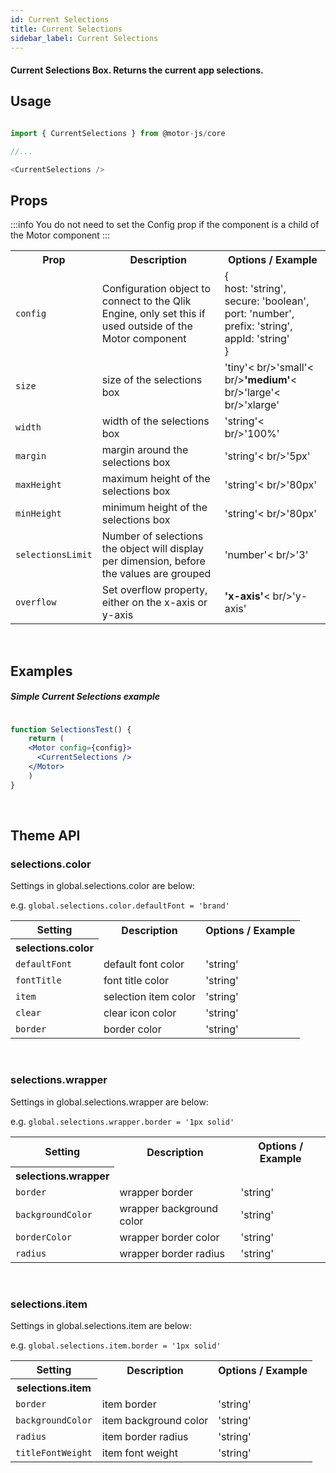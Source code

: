```yaml
---
id: Current Selections
title: Current Selections
sidebar_label: Current Selections
---
```


#### Current Selections Box. Returns the current app selections.


## Usage

```javascript

import { CurrentSelections } from @motor-js/core

//...

<CurrentSelections />

```


## Props

:::info
You do not need to set the Config prop if the component is a child of the Motor component
:::

 
<table>
  <tr>
    <th>Prop</th>
    <th>Description</th>
    <th>Options / Example</th>
  </tr>
 <tr>
    <td><code>config</code></td>
    <td>Configuration object to connect to the Qlik Engine, only set this if used outside of the Motor component</td>
    <td>&#123; <br />
      host&#58; 'string', <br />
      secure&#58; 'boolean', <br />
      port&#58; 'number', <br />
      prefix&#58; 'string', <br />
      appId&#58; 'string' <br />
      &#125;
    </td>
  </tr>
  <tr>
    <td><code>size</code></td>
    <td>size of the selections box</td>
    <td>'tiny'< br/>'small'< br/><b>'medium'</b>< br/>'large'< br/>'xlarge'</td>
  </tr>
  <tr>
    <td><code>width</code></td>
    <td>width of the selections box</td>
    <td>'string'< br/>'100%'</td>
  </tr>
  <tr>
    <td><code>margin</code></td>
    <td>margin around the selections box</td>
    <td>'string'< br/>'5px'</td>
  </tr>
  <tr>
    <td><code>maxHeight</code></td>
    <td>maximum height of the selections box</td>
    <td>'string'< br/>'80px'</td>
  </tr>
  <tr>
    <td><code>minHeight</code></td>
    <td>minimum height of the selections box</td>
    <td>'string'< br/>'80px'</td>
  </tr>
  <tr>
    <td><code>selectionsLimit</code></td>
    <td>Number of selections the object will display per dimension, before the values are grouped</td>
    <td>'number'< br/>'3'</td>
  </tr>
  <tr>
    <td><code>overflow</code></td>
    <td>Set overflow property, either on the x-axis or y-axis</td>
    <td><b>'x-axis'</b>< br/>'y-axis'</td>
  </tr>
</table>


<br />


## Examples

##### Simple Current Selections example

```jsx live

function SelectionsTest() {
    return (
    <Motor config={config}>  
      <CurrentSelections />
    </Motor>
    )
}

```

<br />


## Theme API

### selections.color

Settings in global.selections.color are below:

e.g. <code>global.selections.color.defaultFont = 'brand'</code>

<table>
  <tr>
    <th>Setting</th>
    <th>Description</th>
    <th>Options / Example</th>
  </tr>
  <tr>
    <th>selections.color</th>
  </tr>
  <tr>
    <td><code>defaultFont</code></td>
    <td>default font color</td>
    <td>'string'</td>
  </tr>
  <tr>
    <td><code>fontTitle</code></td>
    <td>font title color</td>
    <td>'string'</td>
  </tr>
  <tr>
    <td><code>item</code></td>
    <td>selection item color</td>
    <td>'string'</td>
  </tr>
   <tr>
    <td><code>clear</code></td>
    <td>clear icon color</td>
    <td>'string'</td>
  </tr> 
  <tr>
    <td><code>border</code></td>
    <td>border color</td>
    <td>'string'</td>
  </tr> 
</table>

<br />

### selections.wrapper

Settings in global.selections.wrapper are below:

e.g. <code>global.selections.wrapper.border = '1px solid'</code>

<table>
  <tr>
    <th>Setting</th>
    <th>Description</th>
    <th>Options / Example</th>
  </tr>
  <tr>
    <th>selections.wrapper</th>
  </tr>
  <tr>
    <td><code>border</code></td>
    <td>wrapper border</td>
    <td>'string'</td>
  </tr>
  <tr>
    <td><code>backgroundColor</code></td>
    <td>wrapper background color</td>
    <td>'string'</td>
  </tr>
  <tr>
    <td><code>borderColor</code></td>
    <td>wrapper border color</td>
    <td>'string'</td>
  </tr>
  <tr>
    <td><code>radius</code></td>
    <td>wrapper border radius</td>
    <td>'string'</td>
  </tr>
</table>

<br />


### selections.item

Settings in global.selections.item are below:

e.g. <code>global.selections.item.border = '1px solid'</code>

<table>
  <tr>
    <th>Setting</th>
    <th>Description</th>
    <th>Options / Example</th>
  </tr>
  <tr>
    <th>selections.item</th>
  </tr>
  <tr>
    <td><code>border</code></td>
    <td>item border</td>
    <td>'string'</td>
  </tr>
  <tr>
    <td><code>backgroundColor</code></td>
    <td>item background color</td>
    <td>'string'</td>
  </tr>
  <tr>
    <td><code>radius</code></td>
    <td>item border radius</td>
    <td>'string'</td>
  </tr>
  <tr>
    <td><code>titleFontWeight</code></td>
    <td>item font weight</td>
    <td>'string'</td>
  </tr>
</table>

